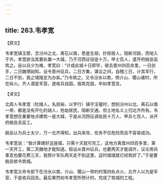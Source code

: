 ```yaml
---
---
---
```

title: 263.韦孝宽
---



【原文】

韦孝宽镇玉壁，念汾州之北、离石以南，悉是生胡，抄掠居人，阻断河路，而地入于齐。孝宽欲当其要处置一大城，乃于河西征役徒十万，甲士百人，遣开府姚岳监筑之。岳以兵少为难，孝宽曰：“计成此城十日即毕，彼去晋州四百余里，一日创手，二日魏境始知。设令晋州征兵，二日方集，谋议之间，自稽三日，计其军行，二日不到，我之城隍足为办矣。”乃令筑之。又令汾水以南，傍介山、稷山诸村，所在纵火。齐人谓是军营，遂收兵自固。版筑克就，卒如孝宽言。

【译文】

北周人韦孝宽（杜陵人，名叔裕，以字行）镇守玉璧时，想到汾州以北、离石以南一带，都是没有开化的胡人，抢劫居民，阻断交通，但土地名义上归北齐所有。韦孝宽想在重要地点建筑一座大城，于是从河西征调役民十万人、甲兵七百人，派开府姚岳去监工。

姚岳认为兵士太少，万一北齐得知，出兵来攻，任务不仅危险而且不容易成功。

韦孝宽说：“我计算建好这座城，只需十天就可完工，这地方离晋州四百多里，第一天开工，第二天魏地才能知道。假设从晋州征兵，也要两天才能调齐，议论用兵事宜也要花费三天，我预计军队两天走不到这里，这时城墙就已经筑好了。”于是要姚岳依令筑城。

韦孝宽又命令部下在汾水以南，介山、稷山一带的村落四处点火，北齐人以为是军营，于是收兵回去。最后果然如韦孝宽所预计的，完成了筑城的工程。